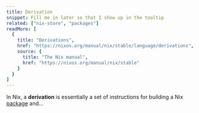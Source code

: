 ```yaml
---
title: Derivation
snippet: Fill me in later so that I show up in the tooltip
related: ["nix-store", "packages"]
readMore: [
  {
    title: "Derivations",
    href: "https://nixos.org/manual/nix/stable/language/derivations",
    source: {
      title: "The Nix manual",
      href: "https://nixos.org/manual/nix/stable"
    }
  }
]
---
```


In Nix, a **derivation** is essentially a set of instructions for building a Nix [package](/concepts/packages) and...

